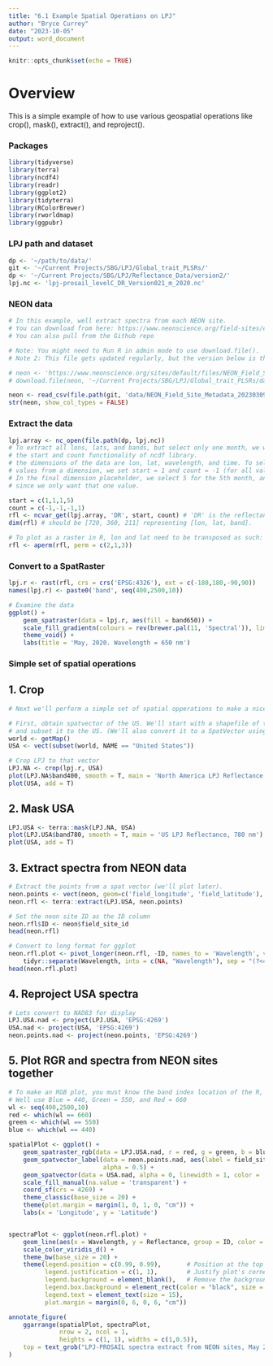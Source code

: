 ```yaml
---
title: "6.1 Example Spatial Operations on LPJ"
author: "Bryce Currey"
date: "2023-10-05"
output: word_document
---
```


```r
knitr::opts_chunk$set(echo = TRUE)
```

# Overview
This is a simple example of how to use various geospatial operations like crop(), mask(), extract(), and reproject().

### Packages
```r
library(tidyverse)
library(terra)
library(ncdf4)
library(readr)
library(ggplot2)
library(tidyterra)
library(RColorBrewer)
library(rworldmap)
library(ggpubr)
```


### LPJ path and dataset
```r
dp <- '~/path/to/data/'
git <- '~/Current Projects/SBG/LPJ/Global_trait_PLSRs/'
dp <- '~/Current Projects/SBG/LPJ/Reflectance_Data/version2/'
lpj.nc <- 'lpj-prosail_levelC_DR_Version021_m_2020.nc'
```

### NEON data
```r
# In this example, well extract spectra from each NEON site. 
# You can download from here: https://www.neonscience.org/field-sites/explore-field-sites or in line in R.
# You can also pull from the Github repo

# Note: You might need to Run R in admin mode to use download.file().
# Note 2: This file gets updated regularly, but the version below is the version on GitHub.

# neon <- 'https://www.neonscience.org/sites/default/files/NEON_Field_Site_Metadata_20230309.csv'
# download.file(neon, '~/Current Projects/SBG/LPJ/Global_trait_PLSRs/data/')

neon <- read_csv(file.path(git, 'data/NEON_Field_Site_Metadata_20230309.csv'))
str(neon, show_col_types = FALSE)

```


### Extract the data 
```r
lpj.array <- nc_open(file.path(dp, lpj.nc))
# To extract all lons, lats, and bands, but select only one month, we will use 
# the start and count functionality of ncdf library.
# the dimensions of the data are lon, lat, wavelength, and time. To select all
# values from a dimension, we set start = 1 and count = -1 (for all values). 
# In the final dimension placeholder, we select 5 for the 5th month, and 1 
# since we only want that one value.

start = c(1,1,1,5) 
count = c(-1,-1,-1,1)
rfl <- ncvar_get(lpj.array, 'DR', start, count) # 'DR' is the reflectance stream.
dim(rfl) # should be [720, 360, 211] representing [lon, lat, band].

# To plot as a raster in R, lon and lat need to be transposed as such:
rfl <- aperm(rfl, perm = c(2,1,3))
```

### Convert to a SpatRaster 
```r
lpj.r <- rast(rfl, crs = crs('EPSG:4326'), ext = c(-180,180,-90,90))
names(lpj.r) <- paste0('band', seq(400,2500,10))

# Examine the data
ggplot() +
    geom_spatraster(data = lpj.r, aes(fill = band650)) +
    scale_fill_gradientn(colours = rev(brewer.pal(11, 'Spectral')), limits = c(0,1), na.value = 'transparent') +
    theme_void() +
    labs(title = 'May, 2020. Wavelength = 650 nm')
```


### Simple set of spatial operations
## 1. Crop
```r
# Next we'll perform a simple set of spatial opperations to make a nice RGB figure of the US,

# First, obtain spatvector of the US. We'll start with a shapefile of the world from rworldmap packages,
# and subset it to the US. (We'll also convert it to a SpatVector using vect().)
world <- getMap()
USA <- vect(subset(world, NAME == "United States"))

# Crop LPJ to that vector
LPJ.NA <- crop(lpj.r, USA)
plot(LPJ.NA$band400, smooth = T, main = 'North America LPJ Reflectance, 400 nm')
plot(USA, add = T)

```

## 2. Mask USA 
```r
LPJ.USA <- terra::mask(LPJ.NA, USA)
plot(LPJ.USA$band780, smooth = T, main = 'US LPJ Reflectance, 780 nm')
plot(USA, add = T)
```

## 3. Extract spectra from NEON data
```r
# Extract the points from a spat vector (we'll plot later).
neon.points <- vect(neon, geom=c('field_longitude', 'field_latitude'), crs = 'EPSG:4326')
neon.rfl <- terra::extract(LPJ.USA, neon.points)

# Set the neon site ID as the ID column
neon.rfl$ID <- neon$field_site_id
head(neon.rfl)

# Convert to long format for ggplot
neon.rfl.plot <- pivot_longer(neon.rfl, -ID, names_to = 'Wavelength', values_to = 'Reflectance') %>% 
    tidyr::separate(Wavelength, into = c(NA, "Wavelength"), sep = "(?<=[a-zA-Z])(?=[0-9])", convert = T)
head(neon.rfl.plot)

```

## 4. Reproject USA spectra
```r
# Lets convert to NAD83 for display
LPJ.USA.nad <- project(LPJ.USA, 'EPSG:4269')
USA.nad <- project(USA, 'EPSG:4269')
neon.points.nad <- project(neon.points, 'EPSG:4269')

```

## 5. Plot RGR and spectra from NEON sites together
```r

# To make an RGB plot, you must know the band index location of the R, G, and B channels.
# Well use Blue = 440, Green = 550, and Red = 660
wl <- seq(400,2500,10)
red <- which(wl == 660)
green <- which(wl == 550)
blue <- which(wl == 440)

spatialPlot <- ggplot() +
    geom_spatraster_rgb(data = LPJ.USA.nad, r = red, g = green, b = blue, max_col_value = 0.3) +
    geom_spatvector_label(data = neon.points.nad, aes(label = field_site_id), 
                          alpha = 0.5) +
    geom_spatvector(data = USA.nad, alpha = 0, linewidth = 1, color = 'black') +
    scale_fill_manual(na.value = 'transparent') +
    coord_sf(crs = 4269) +
    theme_classic(base_size = 20) + 
    theme(plot.margin = margin(1, 0, 1, 0, "cm")) +
    labs(x = 'Longitude', y = 'Latitude')


spectraPlot <- ggplot(neon.rfl.plot) +
    geom_line(aes(x = Wavelength, y = Reflectance, group = ID, color = ID)) +
    scale_color_viridis_d() +
    theme_bw(base_size = 20) +
    theme(legend.position = c(0.99, 0.99),       # Position at the top right
          legend.justification = c(1, 1),        # Justify plot's corner at that position
          legend.background = element_blank(),   # Remove the background
          legend.box.background = element_rect(color = "black", size = 0.5),
          legend.text = element_text(size = 15),
          plot.margin = margin(0, 6, 0, 6, "cm"))   

annotate_figure(
    ggarrange(spatialPlot, spectraPlot, 
              nrow = 2, ncol = 1, 
              heights = c(1, 1), widths = c(1,0.5)),
    top = text_grob("LPJ-PROSAIL spectra extract from NEON sites, May 2020", size = 25, face = "bold", color = "Black")
)


```